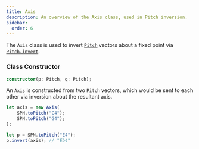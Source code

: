 ```yaml
---
title: Axis
description: An overview of the Axis class, used in Pitch inversion.
sidebar:
  order: 6
---
```


The `Axis` class is used to invert [`Pitch`](/js/pitch) vectors about a fixed point via [`Pitch.invert`](/js/pitch/#invert).

### Class Constructor

```ts
constructor(p: Pitch, q: Pitch);
```

An `Axis` is constructed from two `Pitch` vectors, which would be sent to each other via inversion about the resultant axis.

```ts
let axis = new Axis(
    SPN.toPitch("C4");
    SPN.toPitch("G4");
);

let p = SPN.toPitch("E4");
p.invert(axis); // "Eb4"
```
